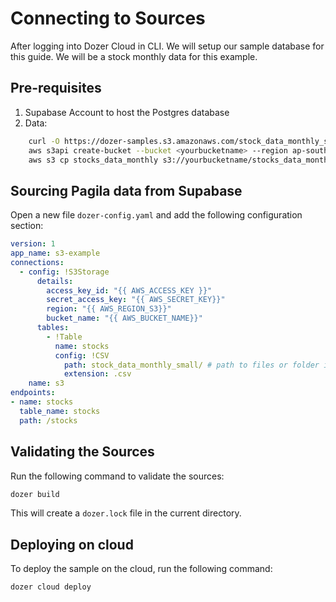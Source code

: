 

# Connecting to Sources


After logging into Dozer Cloud in CLI. We will setup our sample database for this guide. We will be a stock monthly data for this example.

## Pre-requisites

1. Supabase Account to host the Postgres database
2. Data:
```bash
    curl -O https://dozer-samples.s3.amazonaws.com/stock_data_monthly_small/stock_data_monthly.csv
    aws s3api create-bucket --bucket <yourbucketname> --region ap-southeast-1
    aws s3 cp stocks_data_monthly s3://yourbucketname/stocks_data_monthly_small/

```


## Sourcing Pagila data from Supabase

Open a new file `dozer-config.yaml` and add the following configuration section:
```yaml
version: 1
app_name: s3-example
connections:
  - config: !S3Storage
      details:
        access_key_id: "{{ AWS_ACCESS_KEY }}"
        secret_access_key: "{{ AWS_SECRET_KEY}}"
        region: "{{ AWS_REGION_S3}}"
        bucket_name: "{{ AWS_BUCKET_NAME}}"
      tables:
        - !Table
          name: stocks
          config: !CSV
            path: stock_data_monthly_small/ # path to files or folder inside a bucket
            extension: .csv
    name: s3
endpoints:
- name: stocks
  table_name: stocks
  path: /stocks
```


## Validating the Sources

Run the following command to validate the sources:

```bash
dozer build
```

This will create a `dozer.lock` file in the current directory.

## Deploying on cloud

To deploy the sample on the cloud, run the following command:

```bash
dozer cloud deploy
```


